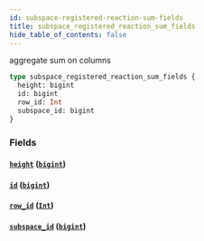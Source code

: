 ```yaml
---
id: subspace-registered-reaction-sum-fields
title: subspace_registered_reaction_sum_fields
hide_table_of_contents: false
---
```


aggregate sum on columns

```graphql
type subspace_registered_reaction_sum_fields {
  height: bigint
  id: bigint
  row_id: Int
  subspace_id: bigint
}
```

### Fields

#### [`height`](#) ([`bigint`](../scalars/bigint))

#### [`id`](#) ([`bigint`](../scalars/bigint))

#### [`row_id`](#) ([`Int`](../scalars/int))

#### [`subspace_id`](#) ([`bigint`](../scalars/bigint))
